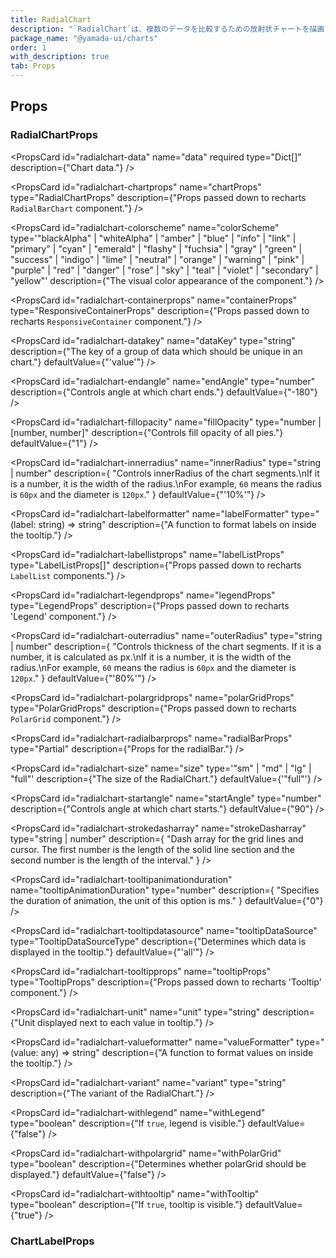 ```yaml
---
title: RadialChart
description: "`RadialChart`は、複数のデータを比較するための放射状チャートを描画するコンポーネントです。"
package_name: "@yamada-ui/charts"
order: 1
with_description: true
tab: Props
---
```


## Props

### RadialChartProps

<PropsCard
  id="radialchart-data"
  name="data"
  required
  type="Dict<any>[]"
  description={"Chart data."}
/>

<PropsCard
  id="radialchart-chartprops"
  name="chartProps"
  type="RadialChartProps"
  description={"Props passed down to recharts `RadialBarChart` component."}
/>

<PropsCard
  id="radialchart-colorscheme"
  name="colorScheme"
  type='"blackAlpha" | "whiteAlpha" | "amber" | "blue" | "info" | "link" | "primary" | "cyan" | "emerald" | "flashy" | "fuchsia" | "gray" | "green" | "success" | "indigo" | "lime" | "neutral" | "orange" | "warning" | "pink" | "purple" | "red" | "danger" | "rose" | "sky" | "teal" | "violet" | "secondary" | "yellow"'
  description={"The visual color appearance of the component."}
/>

<PropsCard
  id="radialchart-containerprops"
  name="containerProps"
  type="ResponsiveContainerProps"
  description={"Props passed down to recharts `ResponsiveContainer` component."}
/>

<PropsCard
  id="radialchart-datakey"
  name="dataKey"
  type="string"
  description={"The key of a group of data which should be unique in an chart."}
  defaultValue={"'value'"}
/>

<PropsCard
  id="radialchart-endangle"
  name="endAngle"
  type="number"
  description={"Controls angle at which chart ends."}
  defaultValue={"-180"}
/>

<PropsCard
  id="radialchart-fillopacity"
  name="fillOpacity"
  type="number | [number, number]"
  description={"Controls fill opacity of all pies."}
  defaultValue={"1"}
/>

<PropsCard
  id="radialchart-innerradius"
  name="innerRadius"
  type="string | number"
  description={
    "Controls innerRadius of the chart segments.\nIf it is a number, it is the width of the radius.\nFor example, `60` means the radius is `60px` and the diameter is `120px`."
  }
  defaultValue={"'10%'"}
/>

<PropsCard
  id="radialchart-labelformatter"
  name="labelFormatter"
  type="(label: string) => string"
  description={"A function to format labels on inside the tooltip."}
/>

<PropsCard
  id="radialchart-labellistprops"
  name="labelListProps"
  type="LabelListProps[]"
  description={"Props passed down to recharts `LabelList` components."}
/>

<PropsCard
  id="radialchart-legendprops"
  name="legendProps"
  type="LegendProps"
  description={"Props passed down to recharts 'Legend' component."}
/>

<PropsCard
  id="radialchart-outerradius"
  name="outerRadius"
  type="string | number"
  description={
    "Controls thickness of the chart segments. If it is a number, it is calculated as px.\nIf it is a number, it is the width of the radius.\nFor example, `60` means the radius is `60px` and the diameter is `120px`."
  }
  defaultValue={"'80%'"}
/>

<PropsCard
  id="radialchart-polargridprops"
  name="polarGridProps"
  type="PolarGridProps"
  description={"Props passed down to recharts `PolarGrid` component."}
/>

<PropsCard
  id="radialchart-radialbarprops"
  name="radialBarProps"
  type="Partial<RadialBarProps>"
  description={"Props for the radialBar."}
/>

<PropsCard
  id="radialchart-size"
  name="size"
  type='"sm" | "md" | "lg" | "full"'
  description={"The size of the RadialChart."}
  defaultValue={'"full"'}
/>

<PropsCard
  id="radialchart-startangle"
  name="startAngle"
  type="number"
  description={"Controls angle at which chart starts."}
  defaultValue={"90"}
/>

<PropsCard
  id="radialchart-strokedasharray"
  name="strokeDasharray"
  type="string | number"
  description={
    "Dash array for the grid lines and cursor. The first number is the length of the solid line section and the second number is the length of the interval."
  }
/>

<PropsCard
  id="radialchart-tooltipanimationduration"
  name="tooltipAnimationDuration"
  type="number"
  description={
    "Specifies the duration of animation, the unit of this option is ms."
  }
  defaultValue={"0"}
/>

<PropsCard
  id="radialchart-tooltipdatasource"
  name="tooltipDataSource"
  type="TooltipDataSourceType"
  description={"Determines which data is displayed in the tooltip."}
  defaultValue={"'all'"}
/>

<PropsCard
  id="radialchart-tooltipprops"
  name="tooltipProps"
  type="TooltipProps"
  description={"Props passed down to recharts 'Tooltip' component."}
/>

<PropsCard
  id="radialchart-unit"
  name="unit"
  type="string"
  description={"Unit displayed next to each value in tooltip."}
/>

<PropsCard
  id="radialchart-valueformatter"
  name="valueFormatter"
  type="(value: any) => string"
  description={"A function to format values on inside the tooltip."}
/>

<PropsCard
  id="radialchart-variant"
  name="variant"
  type="string"
  description={"The variant of the RadialChart."}
/>

<PropsCard
  id="radialchart-withlegend"
  name="withLegend"
  type="boolean"
  description={"If `true`, legend is visible."}
  defaultValue={"false"}
/>

<PropsCard
  id="radialchart-withpolargrid"
  name="withPolarGrid"
  type="boolean"
  description={"Determines whether polarGrid should be displayed."}
  defaultValue={"false"}
/>

<PropsCard
  id="radialchart-withtooltip"
  name="withTooltip"
  type="boolean"
  description={"If `true`, tooltip is visible."}
  defaultValue={"true"}
/>

### ChartLabelProps
